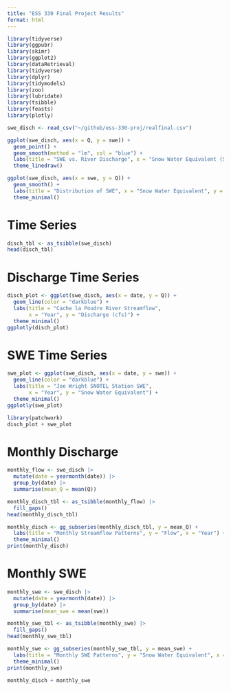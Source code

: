 ```yaml
---
title: "ESS 330 Final Project Results"
format: html
---
```



```r
library(tidyverse)
library(ggpubr)
library(skimr)
library(ggplot2)
library(dataRetrieval)
library(tidyverse)
library(dplyr)
library(tidymodels)
library(zoo)
library(lubridate)
library(tsibble)
library(feasts)
library(plotly)

swe_disch <- read_csv("~/github/ess-330-proj/realfinal.csv")
```


```r
ggplot(swe_disch, aes(x = Q, y = swe)) +
  geom_point() +
  geom_smooth(method = "lm", col = "blue") +
  labs(title = "SWE vs. River Discharge", x = "Snow Water Equivalent (SWE)", y = "River Discharge") +
  theme_linedraw()

```



```r
ggplot(swe_disch, aes(x = swe, y = Q)) +
  geom_smooth() +
  labs(title = "Distribution of SWE", x = "Snow Water Equivalent", y = "Discharge") +
  theme_minimal()
```


# Time Series 
```r
disch_tbl <- as_tsibble(swe_disch)
head(disch_tbl)
```
# Discharge Time Series
```r
disch_plot <- ggplot(swe_disch, aes(x = date, y = Q)) +
  geom_line(color = "darkblue") +
  labs(title = "Cache la Poudre River Streamflow",
       x = "Year", y = "Discharge (cfs)") +
  theme_minimal()
ggplotly(disch_plot)
```

# SWE Time Series
```r
swe_plot <- ggplot(swe_disch, aes(x = date, y = swe)) +
  geom_line(color = "darkblue") +
  labs(title = "Joe Wright SNOTEL Station SWE",
       x = "Year", y = "Snow Water Equivalent") +
  theme_minimal()
ggplotly(swe_plot)
```

```r
library(patchwork)
disch_plot + swe_plot
```

# Monthly Discharge
```r
monthly_flow <- swe_disch |> 
  mutate(date = yearmonth(date)) |>
  group_by(date) |>
  summarise(mean_Q = mean(Q))
```

```r
monthly_disch_tbl <- as_tsibble(monthly_flow) |>
  fill_gaps()
head(monthly_disch_tbl)

monthly_disch <- gg_subseries(monthly_disch_tbl, y = mean_Q) +
  labs(title = "Monthly Streamflow Patterns", y = "Flow", x = "Year") + 
  theme_minimal()
print(monthly_disch)
```

# Monthly SWE
```r
monthly_swe <- swe_disch |> 
  mutate(date = yearmonth(date)) |>
  group_by(date) |>
  summarise(mean_swe = mean(swe))
```

```r
monthly_swe_tbl <- as_tsibble(monthly_swe) |>
  fill_gaps()
head(monthly_swe_tbl)

monthly_swe <- gg_subseries(monthly_swe_tbl, y = mean_swe) +
  labs(title = "Monthly SWE Patterns", y = "Snow Water Equivalent", x = "Year") + 
  theme_minimal()
print(monthly_swe)
```

```r
monthly_disch + monthly_swe
```


